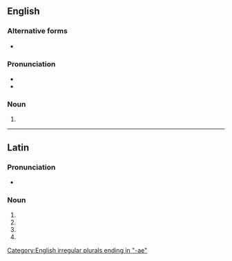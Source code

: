 {{also|minutiæ}}
==English==
{{wikipedia}}

===Alternative forms===
* {{l|en|minutiæ}}

===Pronunciation===
* {{IPA|en|/maɪˈn(j)uːʃ(ɪ)ˌiː/|/maɪˈn(j)uːʃ(ɪ)ˌaɪ/|/məˈn(j)uːʃ(ɪ)ˌiː/|/məˈn(j)uːʃ(ɪ)ˌaɪ/|/mɪˈnjuːʃieɪ/}}
* {{audio|en|en-us-minutiae.ogg|Audio (US), pronounced {{IPAchar|/mɪˈnjuːʃieɪ/}}}}

===Noun===
{{head|en|noun form}}

# {{en-irregular plural of|minutia}}

[[Category:English irregular plurals ending in "-ae"]]

----

==Latin==

===Pronunciation===
* {{la-IPA|minūtiae}}

===Noun===
{{la-noun-form|minūtiae}}

# {{inflection of|la|minūtia||nom|p}}
# {{inflection of|la|minūtia||gen|s}}
# {{inflection of|la|minūtia||dat|s}}
# {{inflection of|la|minūtia||voc|p}}